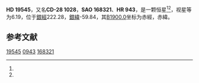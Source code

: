 {{Starbox begin
| name = HD 19545
}}
{{Starbox observe
| epoch = [[J2000.0|J2000.0]]
| constell = {{星座名待查}}<ref name=SIMBAD>{{cite web
 | url=http://simbad.u-strasbg.fr/simbad/sim-id?Ident=HR+943
 | title =Pulsating variable Star
 | publisher=Centre de Données astronomiques de Strasbourg
 | work=SIMBAD
 | accessdate=2012-07-13}}</ref><ref name=DATA>{{cite web
 | url=http://vizier.u-strasbg.fr/viz-bin/VizieR-5?-out.add=.&-source=5050&-corr=PK=HR&-out.max=9999&HR=943
 | title=VizieR Detailed Page
 | accessdate=2012-07-13
 | archive-date=2016-03-05
 | archive-url=https://web.archive.org/web/20160305090810/http://vizier.u-strasbg.fr/viz-bin/VizieR-5?-out.add=.&-source=5050&-corr=PK=HR&-out.max=9999&HR=943
 | dead-url=no
 }}</ref>
| 星官 = 
| ra = {{RA|3|7|50.9}}<ref name=SIMBAD /><ref name=DATA />
| dec = {{DEC|-27|49|52}}<ref name=SIMBAD /><ref name=DATA />
| appmag_v = 6.19<ref name=SIMBAD /><ref name=DATA />
}}
{{Starbox character
| class = A5V<ref name=SIMBAD /><ref name=DATA />
| b-v = 0.16<ref name=SIMBAD /><ref name=DATA />
| u-b = <ref name=SIMBAD /><ref name=DATA />
| r-i = <ref name=SIMBAD /><ref name=DATA />
| variable = 
}}
{{Starbox astrometry
| radial_v = 
| prop_mo_ra = 12
| parallax = 
| p_error = 
}}
{{Starbox catalog
| names =CD-28 1028，[[SAO星表|SAO]] 168321，[[HD星表|HD]] 19545，[[HR星表|HR]] 943}}
{{Starbox reference |Simbad=HR+943}}
{{Starbox end}}

'''HD 19545'''，又名'''CD-28 1028'''，'''SAO 168321'''、'''HR 943'''，是一颗恒星<ref name=SIMBAD /><ref name=DATA />，视星等为6.19，位于[[銀道座標系|銀經]]222.28，[[銀道座標系|銀緯]]-59.84，其[[B1900.0|B1900.0]]坐标为赤經{{RA|3|3|34.5}}，赤緯{{DEC|-28|-59.84|52}}。

== 参考文献 ==
{{reflist}}

{{star-stub}}

[[Category:HD和HDE天體|19545]]
[[Category:HR天體|0943]]
[[Category:SAO天體|168321]]